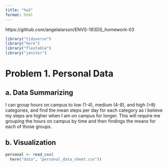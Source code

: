 ```yaml
---
title: "hw3"
format: html
---
```


https://github.com/angelalarson/ENVS-193DS_homework-03

```r
library("tidyverse")
library("here")
library("flextable")
library("janitor")
```
# Problem 1. Personal Data

## a. Data Summarizing

I can group hours on campus to low (1-4), medium (4-8), and high (>8) categories, and find the mean steps per day for each category as I believe my steps are higher when I am on campus for longer. This will require me grouping the hours on campus by time and then findings the means for each of those groups. 

## b. Visualization
```r
personal <- read_csv(
  here("data", "personal_data_sheet.csv"))

```


